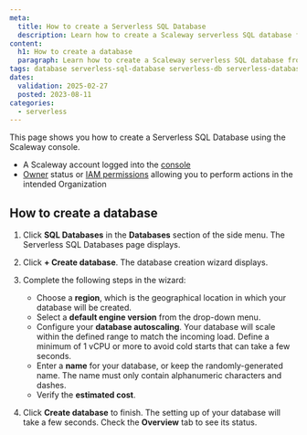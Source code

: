 ```yaml
---
meta:
  title: How to create a Serverless SQL Database
  description: Learn how to create a Scaleway serverless SQL database from scratch.
content:
  h1: How to create a database
  paragraph: Learn how to create a Scaleway serverless SQL database from scratch.
tags: database serverless-sql-database serverless-db serverless-database postgresql
dates:
  validation: 2025-02-27
  posted: 2023-08-11
categories:
  - serverless
---
```



This page shows you how to create a Serverless SQL Database using the Scaleway console.

<Requirements />

- A Scaleway account logged into the [console](https://console.scaleway.com)
- [Owner](/iam/concepts/#owner) status or [IAM permissions](/iam/concepts/#permission) allowing you to perform actions in the intended Organization

## How to create a database

1. Click **SQL Databases** in the **Databases** section of the side menu. The Serverless SQL Databases page displays.

2. Click **+ Create database**. The database creation wizard displays.

3. Complete the following steps in the wizard:
    - Choose a **region**, which is the geographical location in which your database will be created.
    - Select a **default engine version** from the drop-down menu.
    - Configure your **database autoscaling**. Your database will scale within the defined range to match the incoming load.
      <Message type="note">
          Define a minimum of 1 vCPU or more to avoid cold starts that can take a few seconds.
      </Message>
    - Enter a **name** for your database, or keep the randomly-generated name. The name must only contain alphanumeric characters and dashes.
    - Verify the **estimated cost**.
4. Click **Create database** to finish. The setting up of your database will take a few seconds. Check the **Overview** tab to see its status.
